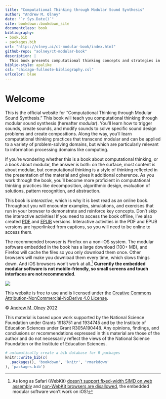 ```yaml
--- 
title: "Computational Thinking through Modular Sound Synthesis"
author: "Andrew M. Olney"
date: "`r Sys.Date()`"
site: bookdown::bookdown_site
documentclass: book
bibliography:
- book.bib
- packages.bib
url: "https://olney.ai/ct-modular-book/index.html"
github-repo: "aolney/ct-modular-book"
description: |
  This book presents computational thinking concepts and strategies in the context of modular sound synthesis.
biblio-style: apalike
csl: "chicago-fullnote-bibliography.csl"
urlcolor: blue
---
```


# Welcome {-}

This is the official website for "Computational Thinking through Modular Sound Synthesis." This book will teach you computational thinking through modular sound synthesis (hereafter *modular*). You'll learn how to trigger sounds, create sounds, and modify sounds to solve specific sound design problems and create compositions. Along the way, you'll learn computational thinking practices that transcend modular and can be applied to a variety of problem-solving domains, but which are particularly relevant to information processing domains like computing. 

If you're wondering whether this is a book about computational thinking, or a book about modular, the answer is both: on the surface, most content is about modular, but computational thinking is a style of thinking reflected in the presentation of the material and gives it additional coherence. As you work through the book, you'll become more proficient in computational thinking practices like decomposition, algorithmic design, evaluation of solutions, pattern recognition, and abstraction.

This book is *interactive*, which is why it is best read as an online book. Throughout you will encounter examples, simulations, and exercises that run in your browser to demonstrate and reinforce key concepts. Don't skip the interactive activities! If you need to access the book offline, I've also created [PDF](https://olney.ai/ct-modular-book/ct-modular-book.pdf) and [EPUB](https://olney.ai/ct-modular-book/ct-modular-book.epub) versions. Interactive activities in the PDF and EPUB versions are hyperlinked from captions, so you will need to be online to access them.

The recommended browser is Firefox on a non-iOS system. The modular software embedded in the book has a large download (100+ MB), and Firefox will cache the files so you only download them once. Other browsers will make you download them every time, which slows things down. And iOS browsers won't work at all.^[As long as Safari (WebKit) [doesn't support fixed-width SIMD on web assembly](https://webassembly.org/roadmap/) and [non-WebKit browsers are disallowed](https://developer.apple.com/app-store/review/guidelines/#2.5.6), the embedded modular software won't work on iOS!] **Currently the embedded modular software is not mobile-friendly, so small screens and touch interfaces are not recommended.**

<!-- REVERT TO BELOW WHEN CHROME ISSUE IS RESOLVED -->
<!-- The recommended browsers are Firefox and Chrome on a non-iOS system. The modular software embedded in the book has a large download (100+ MB), and these browsers will cache the files so you only download them once. iOS browsers won't work at all.^[As long as Safari (WebKit) [doesn't support fixed-width SIMD on web assembly](https://webassembly.org/roadmap/) and [non-WebKit browsers are disallowed](https://developer.apple.com/app-store/review/guidelines/#2.5.6), the embedded modular software won't work on iOS!] **Currently the embedded modular software is not mobile-friendly, so small screens and touch interfaces are not recommended.** -->

![](images/by-nc-nd.png) 

This website is free to use and is licensed under the [Creative Commons Attribution-NonCommercial-NoDerivs 4.0 License](https://creativecommons.org/licenses/by-nc-nd/4.0/). 

&copy; [Andrew M. Olney](https://olney.ai/) 2022

This material is based upon work supported by the National Science Foundation under Grants 1918751 and 1934745 and by the Institute of Education Sciences under Grant R305A190448. 
Any opinions, findings, and conclusions or recommendations expressed in this material are those of the author and do not necessarily reflect the views of the National Science Foundation or the Institute of Education Sciences.

```r
# automatically create a bib database for R packages
knitr::write_bib(c(
  .packages(), 'bookdown', 'knitr', 'rmarkdown'
), 'packages.bib')
```

